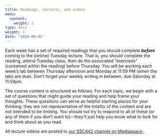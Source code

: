 ```yaml
---
title: Readings, lectures, and videos
menu:
  content:
    weight: 1
type: docs
weight: 1
date: "2020-09-01"
---
```


Each week has a set of required readings that you should complete ***before*** coming to the (online) Tuesday lecture. That is, you should complete the reading, attend Tuesday class, then do the associated "exercises" (contained within the reading) before Thursday. You will be working each week's lab between Thursday afternoon and Monday at 11:59 PM (when the labs are due). Don't forget your weekly writing in between, due Saturday at 11:59pm.

The course content is structured as follows. For each topic, we begin with a set of questions that might guide your reading and help frame your thoughts. These questions can serve as helpful starting places for your thinking; they are not representative of the totality of the content and are not intended to be limiting. You should not try to respond to all of these (or any of them if you don't want to)—they'll just help you know what to look for and think about as you read.

All lecture videos are posted to [our SSC442 channel on Mediaspace <i class="fas fa-film"></i>](https://mediaspace.msu.edu/channel/SSC442+-+Spring+2021+-+KIRKPATRICK/199607633/subscribe).
